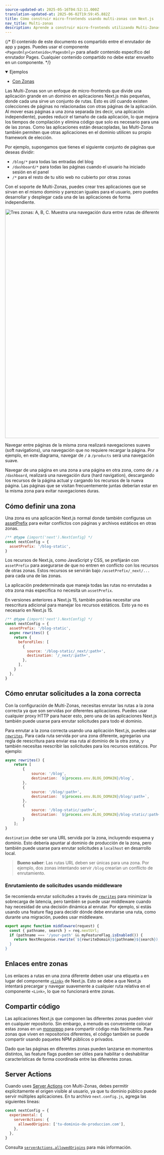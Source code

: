 ```yaml
---
source-updated-at: 2025-05-16T04:52:11.000Z
translation-updated-at: 2025-06-02T19:59:45.882Z
title: Cómo construir micro-frontends usando multi-zonas con Next.js
nav_title: Multi-zonas
description: Aprende a construir micro-frontends utilizando Multi-Zonas de Next.js para desplegar múltiples aplicaciones Next.js bajo un mismo dominio.
---
```


{/* El contenido de este documento es compartido entre el enrutador de app y pages. Puedes usar el componente `<PagesOnly>Contenido</PagesOnly>` para añadir contenido específico del enrutador Pages. Cualquier contenido compartido no debe estar envuelto en un componente. */}

<details open>
  <summary>Ejemplos</summary>

- [Con Zonas](https://github.com/vercel/next.js/tree/canary/examples/with-zones)

</details>

Las Multi-Zonas son un enfoque de micro-frontends que divide una aplicación grande en un dominio en aplicaciones Next.js más pequeñas, donde cada una sirve un conjunto de rutas. Esto es útil cuando existen colecciones de páginas no relacionadas con otras páginas de la aplicación. Al mover esas páginas a una zona separada (es decir, una aplicación independiente), puedes reducir el tamaño de cada aplicación, lo que mejora los tiempos de compilación y elimina código que solo es necesario para una de las zonas. Como las aplicaciones están desacopladas, las Multi-Zonas también permiten que otras aplicaciones en el dominio utilicen su propio framework de elección.

Por ejemplo, supongamos que tienes el siguiente conjunto de páginas que deseas dividir:

- `/blog/*` para todas las entradas del blog
- `/dashboard/*` para todas las páginas cuando el usuario ha iniciado sesión en el panel
- `/*` para el resto de tu sitio web no cubierto por otras zonas

Con el soporte de Multi-Zonas, puedes crear tres aplicaciones que se sirvan en el mismo dominio y parezcan iguales para el usuario, pero puedes desarrollar y desplegar cada una de las aplicaciones de forma independiente.

<Image
  alt="Tres zonas: A, B, C. Muestra una navegación dura entre rutas de diferentes zonas, y navegaciones suaves entre rutas dentro de la misma zona."
  srcLight="/docs/light/multi-zones.png"
  srcDark="/docs/dark/multi-zones.png"
  width="1600"
  height="750"
/>

Navegar entre páginas de la misma zona realizará navegaciones suaves (soft navigations), una navegación que no requiere recargar la página. Por ejemplo, en este diagrama, navegar de `/` a `/products` será una navegación suave.

Navegar de una página en una zona a una página en otra zona, como de `/` a `/dashboard`, realizará una navegación dura (hard navigation), descargando los recursos de la página actual y cargando los recursos de la nueva página. Las páginas que se visitan frecuentemente juntas deberían estar en la misma zona para evitar navegaciones duras.

## Cómo definir una zona

Una zona es una aplicación Next.js normal donde también configuras un [assetPrefix](/docs/app/api-reference/config/next-config-js/assetPrefix) para evitar conflictos con páginas y archivos estáticos en otras zonas.

```js filename="next.config.js"
/** @type {import('next').NextConfig} */
const nextConfig = {
  assetPrefix: '/blog-static',
}
```

Los recursos de Next.js, como JavaScript y CSS, se prefijarán con `assetPrefix` para asegurarse de que no entren en conflicto con los recursos de otras zonas. Estos recursos se servirán bajo `/assetPrefix/_next/...` para cada una de las zonas.

La aplicación predeterminada que maneja todas las rutas no enrutadas a otra zona más específica no necesita un `assetPrefix`.

En versiones anteriores a Next.js 15, también podrías necesitar una reescritura adicional para manejar los recursos estáticos. Esto ya no es necesario en Next.js 15.

```js filename="next.config.js"
/** @type {import('next').NextConfig} */
const nextConfig = {
  assetPrefix: '/blog-static',
  async rewrites() {
    return {
      beforeFiles: [
        {
          source: '/blog-static/_next/:path+',
          destination: '/_next/:path+',
        },
      ],
    }
  },
}
```

## Cómo enrutar solicitudes a la zona correcta

Con la configuración de Multi-Zonas, necesitas enrutar las rutas a la zona correcta ya que son servidas por diferentes aplicaciones. Puedes usar cualquier proxy HTTP para hacer esto, pero una de las aplicaciones Next.js también puede usarse para enrutar solicitudes para todo el dominio.

Para enrutar a la zona correcta usando una aplicación Next.js, puedes usar [`rewrites`](/docs/app/api-reference/config/next-config-js/rewrites). Para cada ruta servida por una zona diferente, agregarías una regla de reescritura para enviar esa ruta al dominio de la otra zona, y también necesitas reescribir las solicitudes para los recursos estáticos. Por ejemplo:

```js filename="next.config.js"
async rewrites() {
    return [
        {
            source: '/blog',
            destination: `${process.env.BLOG_DOMAIN}/blog`,
        },
        {
            source: '/blog/:path+',
            destination: `${process.env.BLOG_DOMAIN}/blog/:path+`,
        },
        {
            source: '/blog-static/:path+',
            destination: `${process.env.BLOG_DOMAIN}/blog-static/:path+`,
        }
    ];
}
```

`destination` debe ser una URL servida por la zona, incluyendo esquema y dominio. Esto debería apuntar al dominio de producción de la zona, pero también puede usarse para enrutar solicitudes a `localhost` en desarrollo local.

> **Bueno saber**: Las rutas URL deben ser únicas para una zona. Por ejemplo, dos zonas intentando servir `/blog` crearían un conflicto de enrutamiento.

### Enrutamiento de solicitudes usando middleware

Se recomienda enrutar solicitudes a través de [`rewrites`](/docs/app/api-reference/config/next-config-js/rewrites) para minimizar la sobrecarga de latencia, pero también se puede usar middleware cuando hay necesidad de una decisión dinámica al enrutar. Por ejemplo, si estás usando una feature flag para decidir dónde debe enrutarse una ruta, como durante una migración, puedes usar middleware.

```js filename="middleware.js"
export async function middleware(request) {
  const { pathname, search } = req.nextUrl;
  if (pathname === '/your-path' && myFeatureFlag.isEnabled()) {
    return NextResponse.rewrite(`${rewriteDomain}${pathname}${search});
  }
}
```

## Enlaces entre zonas

Los enlaces a rutas en una zona diferente deben usar una etiqueta `a` en lugar del componente [`<Link>`](/docs/pages/api-reference/components/link) de Next.js. Esto se debe a que Next.js intentará precargar y navegar suavemente a cualquier ruta relativa en el componente `<Link>`, lo que no funcionará entre zonas.

## Compartir código

Las aplicaciones Next.js que componen las diferentes zonas pueden vivir en cualquier repositorio. Sin embargo, a menudo es conveniente colocar estas zonas en un [monorepo](https://es.wikipedia.org/wiki/Monorepositorio) para compartir código más fácilmente. Para zonas que viven en repositorios diferentes, el código también se puede compartir usando paquetes NPM públicos o privados.

Dado que las páginas en diferentes zonas pueden lanzarse en momentos distintos, las feature flags pueden ser útiles para habilitar o deshabilitar características de forma coordinada entre las diferentes zonas.

<AppOnly>

## Server Actions

Cuando uses [Server Actions](/docs/app/building-your-application/data-fetching/server-actions-and-mutations) con Multi-Zonas, debes permitir explícitamente el origen visible al usuario, ya que tu dominio público puede servir múltiples aplicaciones. En tu archivo `next.config.js`, agrega las siguientes líneas:

```js filename="next.config.js"
const nextConfig = {
  experimental: {
    serverActions: {
      allowedOrigins: ['tu-dominio-de-produccion.com'],
    },
  },
}
```

Consulta [`serverActions.allowedOrigins`](/docs/app/api-reference/config/next-config-js/serverActions#allowedorigins) para más información.

</AppOnly>